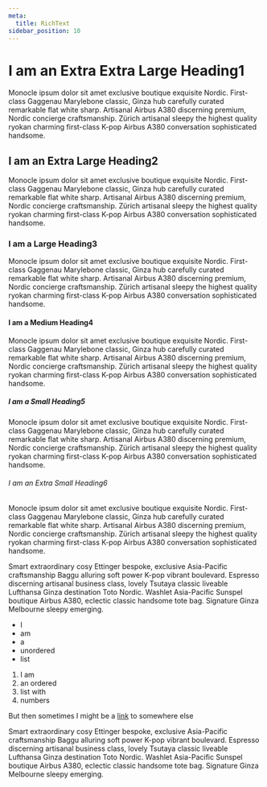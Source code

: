 ```yaml
---
meta:
  title: RichText
sidebar_position: 10
---
```


# I am an Extra Extra Large Heading1

Monocle ipsum dolor sit amet exclusive boutique exquisite Nordic. First-class Gaggenau Marylebone classic, Ginza hub carefully curated remarkable flat white sharp. Artisanal Airbus A380 discerning premium, Nordic concierge craftsmanship. Zürich artisanal sleepy the highest quality ryokan charming first-class K-pop Airbus A380 conversation sophisticated handsome.

## I am an Extra Large Heading2

Monocle ipsum dolor sit amet exclusive boutique exquisite Nordic. First-class Gaggenau Marylebone classic, Ginza hub carefully curated remarkable flat white sharp. Artisanal Airbus A380 discerning premium, Nordic concierge craftsmanship. Zürich artisanal sleepy the highest quality ryokan charming first-class K-pop Airbus A380 conversation sophisticated handsome.

### I am a Large Heading3

Monocle ipsum dolor sit amet exclusive boutique exquisite Nordic. First-class Gaggenau Marylebone classic, Ginza hub carefully curated remarkable flat white sharp. Artisanal Airbus A380 discerning premium, Nordic concierge craftsmanship. Zürich artisanal sleepy the highest quality ryokan charming first-class K-pop Airbus A380 conversation sophisticated handsome.

#### I am a Medium Heading4

Monocle ipsum dolor sit amet exclusive boutique exquisite Nordic. First-class Gaggenau Marylebone classic, Ginza hub carefully curated remarkable flat white sharp. Artisanal Airbus A380 discerning premium, Nordic concierge craftsmanship. Zürich artisanal sleepy the highest quality ryokan charming first-class K-pop Airbus A380 conversation sophisticated handsome.

##### I am a Small Heading5

Monocle ipsum dolor sit amet exclusive boutique exquisite Nordic. First-class Gaggenau Marylebone classic, Ginza hub carefully curated remarkable flat white sharp. Artisanal Airbus A380 discerning premium, Nordic concierge craftsmanship. Zürich artisanal sleepy the highest quality ryokan charming first-class K-pop Airbus A380 conversation sophisticated handsome.

###### I am an Extra Small Heading6

Monocle ipsum dolor sit amet exclusive boutique exquisite Nordic. First-class Gaggenau Marylebone classic, Ginza hub carefully curated remarkable flat white sharp. Artisanal Airbus A380 discerning premium, Nordic concierge craftsmanship. Zürich artisanal sleepy the highest quality ryokan charming first-class K-pop Airbus A380 conversation sophisticated handsome.

Smart extraordinary cosy Ettinger bespoke, exclusive Asia-Pacific craftsmanship Baggu alluring soft power K-pop vibrant boulevard. Espresso discerning artisanal business class, lovely Tsutaya classic liveable Lufthansa Ginza destination Toto Nordic. Washlet Asia-Pacific Sunspel boutique Airbus A380, eclectic classic handsome tote bag. Signature Ginza Melbourne sleepy emerging.

- I
- am
- a
- unordered
- list

1. I am
2. an ordered
3. list with
4. numbers

But then sometimes I might be a [link](https://google.com) to somewhere else

Smart extraordinary cosy Ettinger bespoke, exclusive Asia-Pacific craftsmanship Baggu alluring soft power K-pop vibrant boulevard. Espresso discerning artisanal business class, lovely Tsutaya classic liveable Lufthansa Ginza destination Toto Nordic. Washlet Asia-Pacific Sunspel boutique Airbus A380, eclectic classic handsome tote bag. Signature Ginza Melbourne sleepy emerging.

<br />
<br />
<br />
<br />
<br />
